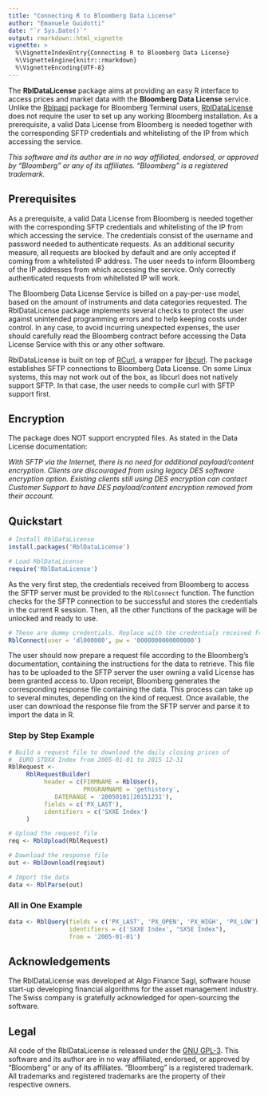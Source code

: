 ---
title: "Connecting R to Bloomberg Data License"
author: "Emanuele Guidotti"
date: "`r Sys.Date()`"
output: rmarkdown::html_vignette
vignette: >
  %\VignetteIndexEntry{Connecting R to Bloomberg Data License}
  %\VignetteEngine{knitr::rmarkdown}
  %\VignetteEncoding{UTF-8}
---

The __RblDataLicense__ package aims at providing an easy R interface to access prices and market data with the __Bloomberg Data License__ service. Unlike the [Rblpapi](https://cran.r-project.org/package=Rblpapi) package for Bloomberg Terminal users, [RblDataLicense](https://cran.r-project.org/package=RblDataLicense) does not require the user to set up any working Bloomberg installation. As a prerequisite, a valid Data License from Bloomberg is needed together with the corresponding SFTP credentials and whitelisting of the IP from which accessing the service.

_This software and its author are in no way affiliated, endorsed, or approved by "Bloomberg" or any of its affiliates. "Bloomberg" is a registered trademark._



## Prerequisites

As a prerequisite, a valid Data License from Bloomberg is needed together with the corresponding SFTP credentials and whitelisting of the IP from which accessing the service. The credentials consist of the username and password needed to authenticate requests. As an additional security measure, all requests are blocked by default and are only accepted if coming from a whitelisted IP address. The user needs to inform Bloomberg of the IP addresses from which accessing the service. Only correctly authenticated requests from whitelisted IP will work. 

The Bloomberg Data License Service is billed on a pay-per-use model, based on the amount of instruments and data categories requested. The RblDataLicense package implements several checks to protect the user against unintended programming errors and to help keeping costs under control. In any case, to avoid incurring unexpected expenses, the user should carefully read the Bloomberg contract before accessing the Data License Service with this or any other software.

RblDataLicense is built on top of [RCurl](https://cran.r-project.org/package=RCurl), a wrapper for [libcurl](https://curl.haxx.se/libcurl/). The package establishes SFTP connections to Bloomberg Data License. On some Linux systems, this may not work out of the box, as libcurl does not natively support SFTP. In that case, the user needs to compile curl with SFTP support first. 

## Encryption

The package does NOT support encrypted files. As stated in the Data License documentation:

_With SFTP via the Internet, there is no need for additional payload/content encryption. Clients are discouraged from using legacy DES software encryption option. Existing clients still using DES encryption can contact Customer Support to have DES payload/content encryption removed from their account._

## Quickstart

```R
# Install RblDataLicense
install.packages('RblDataLicense')

# Load RblDataLicense
require('RblDataLicense')
```

As the very first step, the credentials received from Bloomberg to access the SFTP server must be provided to the `RblConnect` function. The function checks for the SFTP connection to be successful and stores the credentials in the current R session. Then, all the other functions of the package will be unlocked and ready to use.

```R
# These are dummy credentials. Replace with the credentials received from Bloomberg
RblConnect(user = 'dl000000', pw = '0000000000000000') 
```

The user should now prepare a request file according to the Bloomberg's documentation, containing the instructions for the data to retrieve. This file has to be uploaded to the SFTP server the user owning a valid License has been granted access to. Upon receipt, Bloomberg generates the corresponding response file containing the data. This process can take up to several minutes, depending on the kind of request. Once available, the user can download the response file from the SFTP server and parse it to import the data in R.

### Step by Step Example

```R
# Build a request file to download the daily closing prices of
#  EURO STOXX Index from 2005-01-01 to 2015-12-31
RblRequest <- 
     RblRequestBuilder(
          header = c(FIRMNAME = RblUser(),
                     PROGRAMNAME = 'gethistory',
		     DATERANGE = '20050101|20151231'),
          fields = c('PX_LAST'),
          identifiers = c('SXXE Index')
     )

# Upload the request file
req <- RblUpload(RblRequest)

# Download the response file
out <- RblDownload(req$out)

# Import the data
data <- RblParse(out)
```

### All in One Example

```R
data <- RblQuery(fields = c('PX_LAST', 'PX_OPEN', 'PX_HIGH', 'PX_LOW'), 
                 identifiers = c('SXXE Index', "SX5E Index"), 
                 from = '2005-01-01')
```

## Acknowledgements

The RblDataLicense was developed at Algo Finance Sagl, software house start-up developing financial algorithms for the asset management industry. The Swiss company is gratefully acknowledged for open-sourcing the software.

## Legal

All code of the RblDataLicense is released under the [GNU GPL-3](https://cran.r-project.org/web/licenses/GPL-3). This software and its author are in no way affiliated, endorsed, or approved by "Bloomberg" or any of its affiliates. "Bloomberg" is a registered trademark. All trademarks and registered trademarks are the property of their respective owners.


